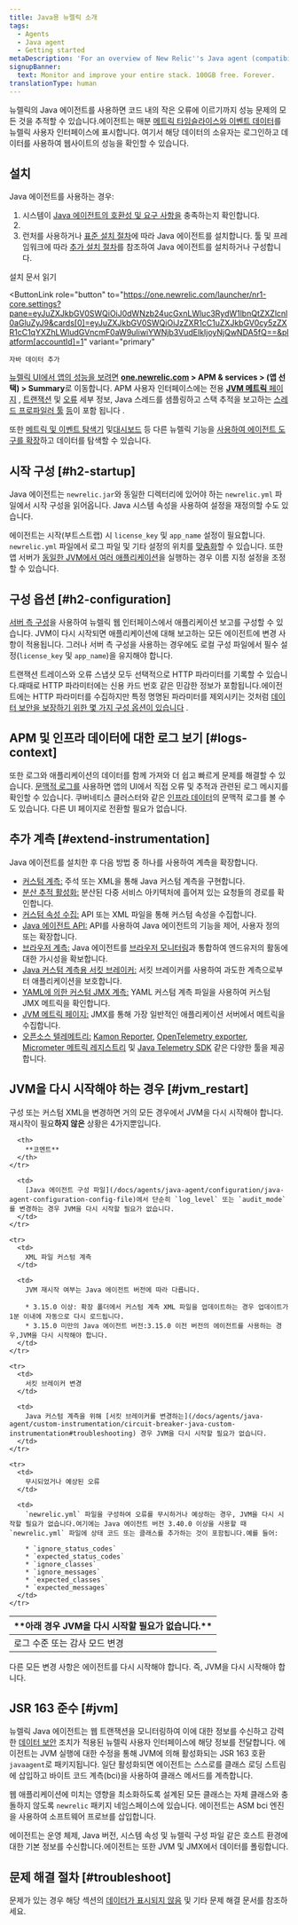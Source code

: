 ```yaml
---
title: Java용 뉴렐릭 소개
tags:
  - Agents
  - Java agent
  - Getting started
metaDescription: 'For an overview of New Relic''s Java agent (compatibility, requirements, installation, configuration), start here.'
signupBanner:
  text: Monitor and improve your entire stack. 100GB free. Forever.
translationType: human
---
```


뉴렐릭의 Java 에이전트를 사용하면 코드 내의 작은 오류에 이르기까지 성능 문제의 모든 것을 추적할 수 있습니다.에이전트는 매분 [메트릭 타임슬라이스와 이벤트 데이터](/docs/data-analysis/metrics/analyze-your-metrics/data-collection-metric-timeslice-event-data)를 뉴렐릭 사용자 인터페이스에 표시합니다. 여기서 해당 데이터의 소유자는 로그인하고 데이터를 사용하여 웹사이트의 성능을 확인할 수 있습니다.

## 설치

Java 에이전트를 사용하는 경우:

1. 시스템이 [Java 에이전트의 호환성 및 요구 사항을](/docs/compatibility-requirements-java-agent) 충족하는지 확인합니다.
2. <InlineSignup/>
3. 런처를 사용하거나 [표준 설치 절차](/docs/agents/java-agent/installation/java-agent-manual-installation)에 따라 Java 에이전트를 설치합니다. 툴 및 프레임워크에 따라 [추가 설치 절차](/docs/apm/agents/java-agent/installation/java-install-overview)를 참조하여 Java 에이전트를 설치하거나 구성합니다.

<ButtonGroup>
  <ButtonLink
    role="button"
    to="/docs/agents/java-agent/installation/install-java-agent"
    variant="link"
  >
    설치 문서 읽기
  </ButtonLink>

  <ButtonLink
    role="button"
    to="https://one.newrelic.com/launcher/nr1-core.settings?pane=eyJuZXJkbGV0SWQiOiJ0dWNzb24ucGxnLWluc3RydW1lbnQtZXZlcnl0aGluZyJ9&cards[0]=eyJuZXJkbGV0SWQiOiJzZXR1cC1uZXJkbGV0cy5zZXR1cC1qYXZhLWludGVncmF0aW9uIiwiYWNjb3VudElkIjoyNjQwNDA5fQ==&platform[accountId]=1"
    variant="primary"
  >
    자바 데이터 추가
  </ButtonLink>
</ButtonGroup>

[뉴렐릭 UI에서 앱의 성능을 보려면](/docs/apm/applications-menu/monitoring/apm-overview-page) **[one.newrelic.com](https://one.newrelic.com/all-capabilities) > APM & services > (앱 선택) > Summary**로 이동합니다. APM 사용자 인터페이스에는 전용 [**JVM 메트릭** 페이지](/docs/agents/java-agent/features/jvm-metrics-page) , [트랜잭션](/docs/apm/transactions) 및 [오류](/docs/apm/applications-menu/error-analytics/introduction-error-analytics) 세부 정보, Java 스레드를 샘플링하고 스택 추적을 보고하는 [스레드 프로파일러 툴](/docs/apm/applications-menu/events/thread-profiler-tool) [등](/docs/apm/applications-menu)이 포함 됩니다 .

또한 [메트릭 및 이벤트 탐색기](/docs/query-your-data/explore-query-data/data-explorer/introduction-data-explorer) 및[대시보드](/docs/query-your-data/explore-query-data/dashboards/introduction-new-relic-one-dashboards) 등 다른 뉴렐릭 기능을 [사용하여 에이전트 도구를 확장](#extend-instrumentation)하고 데이터를 탐색할 수 있습니다.

## 시작 구성 [#h2-startup]

Java 에이전트는 `newrelic.jar`와 동일한 디렉터리에 있어야 하는 `newrelic.yml` 파일에서 시작 구성을 읽어옵니다. Java 시스템 속성을 사용하여 설정을 재정의할 수도 있습니다.

에이전트는 시작(부트스트랩) 시 `license_key` 및 `app_name` 설정이 필요합니다. `newrelic.yml` 파일에서 로그 파일 및 기타 설정의 위치를 [맞춤화](/docs/agents/java-agent/configuration/java-agent-configuration-config-file)할 수 있습니다. 또한 앱 서버가 [동일한 JVM에서 여러 애플리케이션](/docs/agents/java-agent/configuration/automatic-application-naming)을 실행하는 경우 이름 지정 설정을 조정할 수 있습니다.

## 구성 옵션 [#h2-configuration]

[서버 측 구성](/docs/agents/manage-apm-agents/configuration/server-side-agent-configuration)을 사용하여 뉴렐릭 웹 인터페이스에서 애플리케이션 보고를 구성할 수 있습니다. JVM이 다시 시작되면 애플리케이션에 대해 보고하는 모든 에이전트에 변경 사항이 적용됩니다. 그러나 서버 측 구성을 사용하는 경우에도 로컬 구성 파일에서 필수 설정(`license_key` 및 `app_name`)을 유지해야 합니다.

트랜잭션 트레이스와 오류 스냅샷 모두 선택적으로 HTTP 파라미터를 기록할 수 있습니다.때때로 HTTP 파라미터에는 신용 카드 번호 같은 민감한 정보가 포함됩니다.에이전트에는 HTTP 파라미터를 수집하지만 특정 명명된 파라미터를 제외시키는 것처럼 [데이터 보안을 보장하기 위한 몇 가지 구성 옵션이 있습니다](/docs/agents/java-agent/getting-started/apm-agent-security-java) .

## APM 및 인프라 데이터에 대한 로그 보기 [#logs-context]

또한 로그와 애플리케이션의 데이터를 함께 가져와 더 쉽고 빠르게 문제를 해결할 수 있습니다. [문맥적 로그를](/docs/logs/logs-context/java-configure-logs-context-all/) 사용하면 앱의 UI에서 직접 오류 및 추적과 관련된 로그 메시지를 확인할 수 있습니다. 쿠버네티스 클러스터와 같은 [인프라 데이터](/docs/logs/forward-logs/forward-your-logs-using-infrastructure-agent/)의 문맥적 로그를 볼 수도 있습니다. 다른 UI 페이지로 전환할 필요가 없습니다.

## 추가 계측 [#extend-instrumentation]

Java 에이전트를 설치한 후 다음 방법 중 하나를 사용하여 계측을 확장합니다.

* [커스텀 계측:](/docs/agents/manage-apm-agents/agent-metrics/custom-instrumentation) 주석 또는 XML을 통해 Java 커스텀 계측을 구현합니다.
* [분산 추적 활성화](/docs/apm/distributed-tracing/getting-started/introduction-distributed-tracing)[:](/docs/agents/manage-apm-agents/agent-metrics/collect-custom-attributes) 분산된 다중 서비스 아키텍처에 흘어져 있는 요청들의 경로를 확인합니다.
* [커스텀 속성 수집:](/docs/agents/manage-apm-agents/agent-metrics/collect-custom-attributes) API 또는 XML 파일을 통해 커스텀 속성을 수집합니다.
* [Java 에이전트 API:](/docs/agents/java-agent/custom-instrumentation/java-agent-api) API를 사용하여 Java 에이전트의 기능을 제어, 사용자 정의 또는 확장합니다.
* [브라우저 계측:](/docs/browser/new-relic-browser/page-load-timing-resources/page-load-timing-process) Java 에이전트를 [브라우저 모니터링](/docs/browser/new-relic-browser/getting-started/new-relic-browser)과 통합하여 엔드유저의 활동에 대한 가시성을 확보합니다.
* [Java 커스텀 계측용 서킷 브레이커:](/docs/agents/java-agent/custom-instrumentation/circuit-breaker-java-custom-instrumentation) 서킷 브레이커를 사용하여 과도한 계측으로부터 애플리케이션을 보호합니다.
* [YAML에 의한 커스텀 JMX 계측:](/docs/agents/java-agent/custom-instrumentation/custom-jmx-instrumentation-yaml) YAML 커스텀 계측 파일을 사용하여 커스텀 JMX 메트릭을 확인합니다.
* [JVM 메트릭 페이지:](/docs/apm/applications-menu/monitoring/jvm-metrics-page) JMX를 통해 가장 일반적인 애플리케이션 서버에서 메트릭을 수집합니다.
* [오픈소스 텔레메트리:](/docs/integrations/open-source-telemetry-integrations/get-started/introduction-new-relics-open-source-telemetry-integrations) [Kamon Reporter](/docs/integrations/open-source-telemetry-integrations/open-source-telemetry-integration-list/kamon-reporter), [OpenTelemetry exporter](/docs/integrations/open-source-telemetry-integrations/open-source-telemetry-integration-list/new-relics-opentelemetry-integration), [Micrometer 메트릭 레지스트리](/docs/integrations/open-source-telemetry-integrations/open-source-telemetry-integration-list/new-relics-micrometer-integration) 및 [Java Telemetry SDK](/docs/data-ingest-apis/get-data-new-relic/new-relic-sdks/telemetry-sdks-send-custom-telemetry-data-new-relic) 같은 다양한 툴을 제공합니다.

## JVM을 다시 시작해야 하는 경우 [#jvm_restart]

구성 또는 커스텀 XML을 변경하면 거의 모든 경우에서 JVM을 다시 시작해야 합니다.재시작이 필요**하지 않은** 상황은 4가지뿐입니다.

<table>
  <thead>
    <tr>
      <th style={{ width: "200px" }}>
        **아래 경우 JVM을 다시 시작할 필요가 없습니다.**
      </th>

      <th>
        **코멘트**
      </th>
    </tr>
  </thead>

  <tbody>
    <tr>
      <td>
        로그 수준 또는 감사 모드 변경
      </td>

      <td>
        [Java 에이전트 구성 파일](/docs/agents/java-agent/configuration/java-agent-configuration-config-file)에서 단순히 `log_level` 또는 `audit_mode`를 변경하는 경우 JVM을 다시 시작할 필요가 없습니다.
      </td>
    </tr>

    <tr>
      <td>
        XML 파일 커스텀 계측
      </td>

      <td>
        JVM 재시작 여부는 Java 에이전트 버전에 따라 다릅니다.

        * 3.15.0 이상: 확장 폴더에서 커스텀 계측 XML 파일을 업데이트하는 경우 업데이트가 1분 이내에 자동으로 다시 로드됩니다.
        * 3.15.0 미만의 Java 에이전트 버전:3.15.0 이전 버전의 에이전트를 사용하는 경우,JVM을 다시 시작해야 합니다.
      </td>
    </tr>

    <tr>
      <td>
        서킷 브레이커 변경
      </td>

      <td>
        Java 커스텀 계측을 위해 [서킷 브레이커를 변경하는](/docs/agents/java-agent/custom-instrumentation/circuit-breaker-java-custom-instrumentation#troubleshooting) 경우 JVM을 다시 시작할 필요가 없습니다.
      </td>
    </tr>

    <tr>
      <td>
        무시되었거나 예상된 오류
      </td>

      <td>
        `newrelic.yml` 파일을 구성하여 오류를 무시하거나 예상하는 경우, JVM을 다시 시작할 필요가 없습니다.여기에는 Java 에이전트 버전 3.40.0 이상을 사용할 때 `newrelic.yml` 파일에 상태 코드 또는 클래스를 추가하는 것이 포함됩니다.예를 들어:

        * `ignore_status_codes`
        * `expected_status_codes`
        * `ignore_classes`
        * `ignore_messages`
        * `expected_classes`
        * `expected_messages`
      </td>
    </tr>
  </tbody>
</table>

다른 모든 변경 사항은 에이전트를 다시 시작해야 합니다. 즉, JVM을 다시 시작해야 합니다.

## JSR 163 준수 [#jvm]

뉴렐릭 Java 에이전트는 웹 트랜잭션을 모니터링하여 이에 대한 정보를 수신하고 강력한 [데이터 보안](/docs/accounts-partnerships/accounts/security/data-security) 조치가 적용된 뉴렐릭 사용자 인터페이스에 해당 정보를 전달합니다. 에이전트는 JVM 실행에 대한 수정을 통해 JVM에 의해 활성화되는 JSR 163 호환 `javaagent`로 패키지됩니다. 일단 활성화되면 에이전트는 스스로를 클래스 로딩 스트림에 삽입하고 바이트 코드 계측(bci)을 사용하여 클래스 메서드를 계측합니다.

웹 애플리케이션에 미치는 영향을 최소화하도록 설계된 모든 클래스는 자체 클래스와 충돌하지 않도록 `newrelic` 패키지 네임스페이스에 있습니다. 에이전트는 ASM bci 엔진을 사용하여 소프트웨어 프로브를 삽입합니다.

에이전트는 운영 체제, Java 버전, 시스템 속성 및 뉴렐릭 구성 파일 같은 호스트 환경에 대한 기본 정보를 수신합니다.에이전트는 또한 JVM 및 JMX에서 데이터를 폴링합니다.

## 문제 해결 절차 [#troubleshoot]

문제가 있는 경우 해당 섹션의 [데이터가 표시되지 않음](/docs/apm/agents/java-agent/troubleshooting/no-data-appears-java) 및 기타 문제 해결 문서를 참조하세요.
